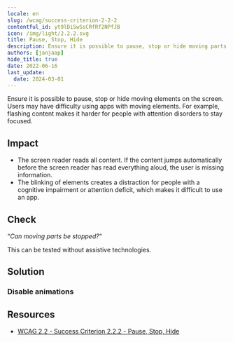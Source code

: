 ```yaml
---
locale: en
slug: /wcag/success-criterion-2-2-2
contentful_id: yt9lDiSwSsCRfRf2NPfJB
icon: /img/light/2.2.2.svg
title: Pause, Stop, Hide
description: Ensure it is possible to pause, stop or hide moving parts on the screen.
authors: [janjaap]
hide_title: true
date: 2022-06-16
last_update:
  date: 2024-03-01
---
```


<Hero
  title="Pause, Stop, Hide"
  image="/img/light/2.2.2.svg"
  alt="WCAG 2.2.2 icon"
  prefix="Success Criterion 2.2.2"
  suffix="Level A"
/>

Ensure it is possible to pause, stop or hide moving elements on the screen. Users may have difficulty using apps with moving elements. For example, flashing content makes it harder for people with attention disorders to stay focused.

## Impact

- The screen reader reads all content. If the content jumps automatically before the screen reader has read everything aloud, the user is missing information.
- The blinking of elements creates a distraction for people with a
cognitive impairment or attention deficit, which makes it difficult to use an app.

## Check

“*Can moving parts be stopped?*“

This can be tested without assistive technologies.

## Solution

### Disable animations

<CodeSample id="screen-animations" locale="en"/>

## Resources

- [WCAG 2.2 - Success Criterion 2.2.2 - Pause, Stop, Hide](https://www.w3.org/TR/WCAG22/#pause-stop-hide)
